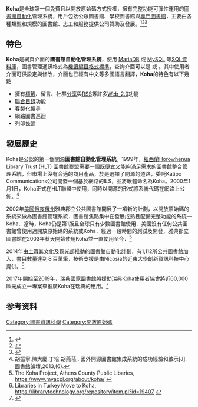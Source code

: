 {{多個問題|
{{copyedit|time=2018-06-29T06:20:22+00:00}}
{{expand|time=2016-11-17T04:48:30+00:00}}
}}

{{Infobox software
| name                   = Koha
| logo                   = Koha logo black and white.svg
| screenshot             =
| caption                =Koha
| author                 =
| developer              = Koha Community<ref>{{cite web|url=https://koha-community.org//|title=Koha Community|access-date=2016-11-17|archive-url=https://web.archive.org/web/20161118035630/https://koha-community.org//|archive-date=2016-11-18|dead-url=yes}}</ref>
| released               = 1.00, {{Start date and age|2000|01}}<ref>{{cite web|url=https://koha-community.org/about/history/|title=Initial release=|accessdate=2016-11-17|archive-date=2020-08-28|archive-url=https://web.archive.org/web/20200828164732/https://koha-community.org/about/history/|dead-url=no}}</ref>
| programming language   = [[Perl|Perl]]
| operating system       = [[Linux|Linux]]
| genre                  = [[圖書館自動化|圖書館自動化]]
| license                = [[GNU_通用公共授權條款|GNU 通用公共授權條款]] v3 或之後的版本
| website                = {{URL|https://koha-community.org}}
| latest_release_version = 20.11.04
| latest_release_date    = {{Start date and age|2021|03|24}} 
}}
'''Koha'''是全球第一個免費且以開放原始碼方式授權，擁有完整功能可彈性運用的[[圖書館自動化|圖書館自動化]]管理系統，用戶包括公眾圖書館、學校圖書館與[[專門圖書館|專門圖書館]]，主要由各種類型和規模的圖書館、志工和服務提供公司贊助及發展。<ref>{{Cite web|url=http://wiki.lib.sun.ac.za/index.php/Koha#Introduction|title=Koha - Libopedia|accessdate=2016-11-17|work=wiki.lib.sun.ac.za|archive-url=https://web.archive.org/web/20161117212026/http://wiki.lib.sun.ac.za/index.php/Koha#Introduction|archive-date=2016-11-17|dead-url=yes}}</ref><ref>{{Cite web|url=https://koha-community.org/|title=Official Website of Koha Library Software|accessdate=2016-11-17|work=koha-community.org|archive-date=2021-02-04|archive-url=https://web.archive.org/web/20210204041424/https://koha-community.org/|dead-url=no}}</ref><ref>{{Cite news|url=https://opensource.com/education/14/4/story-of-koha-lms|title=The story of Koha, the first open source library management system|newspaper=Opensource.com|accessdate=2016-11-17|archive-url=https://web.archive.org/web/20160309214604/https://opensource.com/education/14/4/story-of-koha-lms|archive-date=2016-03-09|dead-url=yes}}</ref>

==特色==
'''Koha'''是網頁介面的'''圖書館自動化管理系統'''，使用 [[MariaDB|MariaDB]] 或 [[MySQL|MySQL]] 等[[SQL|SQL]][[資料庫|資料庫]]，圖書管理通訊格式為[[機讀編目格式標準|機讀編目格式標準]]，查詢介面可以是 {{tsl|en|Z39.50}} 或 {{tsl|en|Retrieve_via_URL}}。其中使用者介面可供設定與修改，介面也已經有中文等多國語言翻譯，'''Koha'''的特色有以下幾點：

* 擁有[[標籤|標籤]]、留言、社群[[分享|分享]]與[[RSS|RSS]]等許多[[Web_2.0|Web_2.0]]功能
* [[聯合目錄|聯合目錄]]功能
* 客製化搜尋
* 網路圖書巡迴
* 列印[[條碼|條碼]]

== 發展歷史==
Koha是公認的第一個開源'''圖書館自動化管理系統'''。1999年，[[紐西蘭|紐西蘭]]Horowhenua Library Trust (HLT) [[圖書館|圖書館]]聯盟需要一個既便宜又能夠滿足需求的圖書館整合管理系統，但市場上沒有合適的商用產品，於是選擇了開源的道路，委託Katipo Communications公司開發一個基於網路的ILS，並將軟體命名為Koha。2000年1月1日，Koha正式在HLT聯盟中使用，同時以開源的形式將系統代碼在網路上公佈。<ref>胡振寧,陳大慶,丁培,胡燕菘,. 國外開源圖書館集成系統的成功經驗和啟示[J]. 圖書館論壇,2013,(6).</ref>

2002年[[美國|美國]][[俄亥俄州|俄亥俄州]]雅典郡立公共圖書館開展了一項新的計劃，以開放原始碼的系統來做為圖書館管理系統．圖書館焦點集中在發展成熟且配備完整功能的系統—Koha．當時，Koha仍是第1版且全球只有少數圖書館使用．美國沒有任何公共圖書館曾使用過開放原始碼的系統或Koha．經過一段時間的測試及開發，雅典郡立圖書館在2003年秋天開始使用Koha並一直使用至今．<ref>The Koha Project, Athens County Public Libaries, https://www.myacpl.org/about/koha/ {{Wayback|url=https://www.myacpl.org/about/koha/ |date=20090710002445 }}</ref>

2014年由[[土耳其|土耳其]]文化及觀光部推動的圖書館自動化計劃，有1,112所公共圖書館加入，書目數量達到８百萬筆，技術支援是由Nicosia的近東大學創新資訊科技中心提供。<ref>Libraries in Turkey Move to Koha, https://librarytechnology.org/repository/item.pl?id=19407 {{Wayback|url=https://librarytechnology.org/repository/item.pl?id=19407 |date=20161126004657 }}</ref>

2017年開始至2019年，[[瑞典|瑞典]]國家圖書館將援助瑞典Koha使用者協會將近60,000歐元成立一專案來推廣Koha在瑞典的應用。<ref>{{Cite web |url=https://koha.se/en/projekt-kompetensutveckling-kring-koha/ |title=存档副本 |access-date=2018-10-09 |archive-url=https://web.archive.org/web/20181009173509/https://koha.se/en/projekt-kompetensutveckling-kring-koha/ |archive-date=2018-10-09 |dead-url=yes }}</ref>

== 参考资料 ==
{{reflist}}
[[Category:圖書資訊科學|Category:圖書資訊科學]]
[[Category:開放原始碼|Category:開放原始碼]]